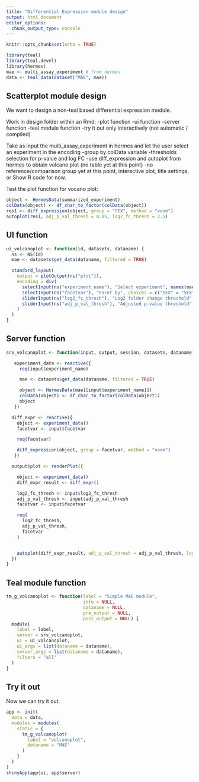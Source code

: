 ```yaml
---
title: "Differential Expression module design"
output: html_document
editor_options:
  chunk_output_type: console
---
```


```r
knitr::opts_chunk$set(echo = TRUE)

library(teal)
library(teal.devel)
library(hermes)
mae <- multi_assay_experiment # from hermes
data <- teal_data(dataset("MAE", mae))
```

## Scatterplot module design

We want to design a non-teal based differential expression module.

Work in design folder within an Rmd:
-plot function
-ui function
-server function
-teal module function
-try it out only interactively (not automatic / compiled)

Take as input the multi_assay_experiment in hermes and let the user select an experiment in the encoding
 -group by colData variable
 -thresholds selection for p-value and log FC
 -use diff_expression and autoplot from hermes to obtain volcano plot (no table yet at this point)
 -no reference/comparison group yet at this point, interactive plot, title settings, or Show R code for now.

Test the plot function for vocano plot:

```r
object <- HermesData(summarized_experiment)
colData(object) <- df_char_to_factor(colData(object))
res1 <- diff_expression(object, group = "SEX", method = "voom")
autoplot(res1, adj_p_val_thresh = 0.05, log2_fc_thresh = 2.5)
```

## UI function

```r
ui_volcanoplot <- function(id, datasets, dataname) {
  ns <- NS(id)
  mae <- datasets$get_data(dataname, filtered = TRUE)

  standard_layout(
    output = plotOutput(ns("plot")),
    encoding = div(
      selectInput(ns("experiment_name"), "Select experiment", names(mae)),
      selectInput(ns("facetvar"), "Facet by", choices = c("SEX" = "SEX", "AGE18" = "AGE18")),
      sliderInput(ns("log2_fc_thresh"), "Log2 folder change threshold", value = 2.5, min = 0.1, max = 10),
      sliderInput(ns("adj_p_val_thresh"), "Adjusted p-value threshold", value = 0.05, min = 0.01, max = 1)
    )
  )
}
```

## Server function

```r
srv_volcanoplot <- function(input, output, session, datasets, dataname) {

   experiment_data <- reactive({
     req(input$experiment_name)

     mae <- datasets$get_data(dataname, filtered = TRUE)

     object <- HermesData(mae[[input$experiment_name]])
     colData(object) <- df_char_to_factor(colData(object))
     object
   })

  diff_expr <- reactive({
    object <- experiment_data()
    facetvar <- input$facetvar

    req(facetvar)

    diff_expression(object, group = facetvar, method = "voom")
   })

  output$plot <- renderPlot({

    object <- experiment_data()
    diff_expr_result <- diff_expr()

    log2_fc_thresh <- input$log2_fc_thresh
    adj_p_val_thresh <- input$adj_p_val_thresh
    facetvar <- input$facetvar

    req(
      log2_fc_thresh,
      adj_p_val_thresh,
      facetvar
    )


    autoplot(diff_expr_result, adj_p_val_thresh = adj_p_val_thresh, log2_fc_thresh = log2_fc_thresh)
  })
}
```

## Teal module function

```r
tm_g_volcanoplot <- function(label = "Simple MAE module",
                             info = NULL,
                             dataname = NULL,
                             pre_output = NULL,
                             post_output = NULL) {
  module(
    label = label,
    server = srv_volcanoplot,
    ui = ui_volcanoplot,
    ui_args = list(dataname = dataname),
    server_args = list(dataname = dataname),
    filters = "all"
  )
}
```


## Try it out

Now we can try it out.

```r
app <- init(
  data = data,
  modules = modules(
    static = {
      tm_g_volcanoplot(
        label = "volcanoplot",
        dataname = "MAE"
      )
    }
  )
)
shinyApp(app$ui, app$server)
```

